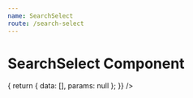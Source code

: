 ```yaml
---
name: SearchSelect
route: /search-select
---
```



# SearchSelect Component

<Playground>
  <SearchSelect
    onSearch={() => {
      return {
        data: [],
        params: null
      };
    }}
  />
</Playground>
